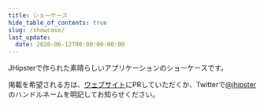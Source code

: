 ```yaml
---
title: ショーケース
hide_table_of_contents: true
slug: /showcase/
last_update:
  date: 2020-06-12T00:00:00-00:00
---
```


JHipsterで作られた素晴らしいアプリケーションのショーケースです。

掲載を希望される方は、[ウェブサイト](https://github.com/jhipster/jhipster.github.io)にPRしていただくか、Twitterで[@jhipster](https://twitter.com/jhipster)のハンドルネームを明記してお知らせください。
<Showcase />
